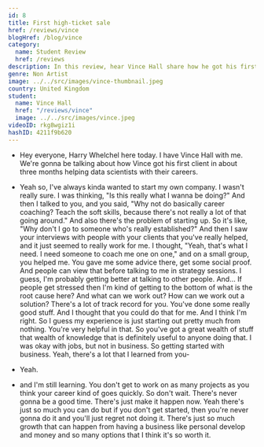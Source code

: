 ```yaml
---
id: 8
title: First high-ticket sale
href: /reviews/vince
blogHref: /blog/vince
category:
  name: Student Review
  href: /reviews
description: In this review, hear Vince Hall share how he got his first high ticket client in 3 months all while working as a data scientist.
genre: Non Artist
image: ../../src/images/vince-thumbnail.jpeg
country: United Kingdom
student:
  name: Vince Hall
  href: "/reviews/vince"
  image: ../../src/images/vince.jpeg
videoID: rkg8wgiz1i
hashID: 4211f9b620
---
```


- Hey everyone, Harry Whelchel here today. I have Vince Hall with me. We're gonna be talking about how Vince got his first client in about three months helping data scientists with their careers.

- Yeah so, I've always kinda wanted to start my own company. I wasn't really sure. I was thinking, "Is this really what I wanna be doing?" And then I talked to you, and you said, "Why not do basically career coaching? Teach the soft skills, because there's not really a lot of that going around." And also there's the problem of starting up. So it's like, "Why don't I go to someone who's really established?" And then I saw your interviews with people with your clients that you've really helped, and it just seemed to really work for me. I thought, "Yeah, that's what I need. I need someone to coach me one on one," and on a small group, you helped me. You gave me some advice there, get some social proof. And people can view that before talking to me in strategy sessions. I guess, I'm probably getting better at talking to other people. And... If people get stressed then I'm kind of getting to the bottom of what is the root cause here? And what can we work out? How can we work out a solution? There's a lot of track record for you. You've done some really good stuff. And I thought that you could do that for me. And I think I'm right. So I guess my experience is just starting out pretty much from nothing. You're very helpful in that. So you've got a great wealth of stuff that wealth of knowledge that is definitely useful to anyone doing that. I was okay with jobs, but not in business. So getting started with business. Yeah, there's a lot that I learned from you-

- Yeah.

- and I'm still learning. You don't get to work on as many projects as you think your career kind of goes quickly. So don't wait. There's never gonna be a good time. There's just make it happen now. Yeah there's just so much you can do but if you don't get started, then you're never gonna do it and you'll just regret not doing it. There's just so much growth that can happen from having a business like personal develop and money and so many options that I think it's so worth it.
